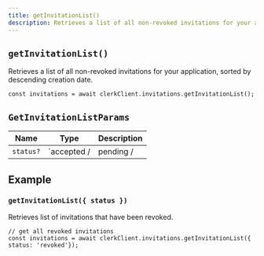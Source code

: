 ```yaml
---
title: getInvitationList()
description: Retrieves a list of all non-revoked invitations for your application, sorted by descending creation date.
---
```


## `getInvitationList()`

Retrieves a list of all non-revoked invitations for your application, sorted by descending creation date.

```tsx
const invitations = await clerkClient.invitations.getInvitationList();
```

## `GetInvitationListParams`

| Name | Type | Description |
| --- | --- | --- |
| `status?` | `accepted /| pending /| revoked` | Filter by invitation status. |

## Example

### `getInvitationList({ status })`

Retrieves list of invitations that have been revoked.

```tsx
// get all revoked invitations
const invitations = await clerkClient.invitations.getInvitationList({ status: 'revoked'});
```